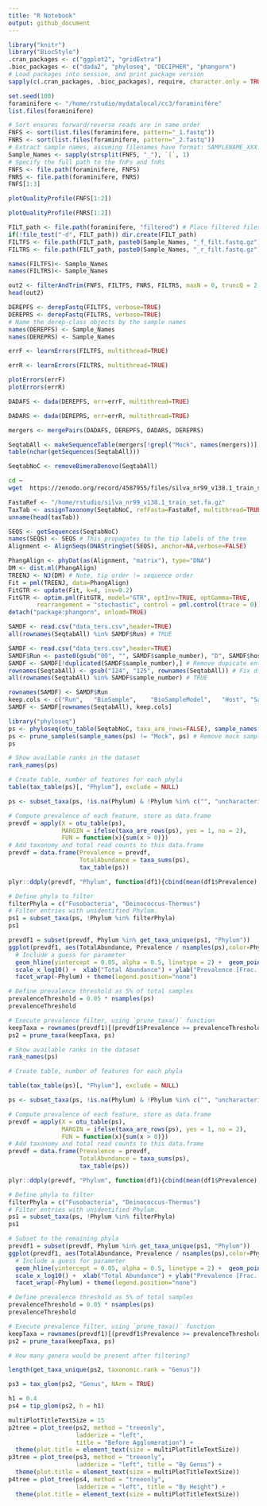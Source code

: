 ```yaml
---
title: "R Notebook"
output: github_document
---
```



```r
library("knitr")
library("BiocStyle")
.cran_packages <- c("ggplot2", "gridExtra")
.bioc_packages <- c("dada2", "phyloseq", "DECIPHER", "phangorn")
# Load packages into session, and print package version
sapply(c(.cran_packages, .bioc_packages), require, character.only = TRUE)
```



```r
set.seed(100)
foraminifere <- "/home/rstudio/mydatalocal/cc3/foraminifère"
list.files(foraminifere)
```

```r
# Sort ensures forward/reverse reads are in same order
FNFS <- sort(list.files(foraminifere, pattern="_1.fastq"))
FNRS <- sort(list.files(foraminifere, pattern="_2.fastq"))
# Extract sample names, assuming filenames have format: SAMPLENAME_XXX.fastq
Sample_Names <- sapply(strsplit(FNFS, "_"), `[`, 1)
# Specify the full path to the fnFs and fnRs
FNFS <- file.path(foraminifere, FNFS)
FNRS <- file.path(foraminifere, FNRS)
FNFS[1:3]
```
```r
plotQualityProfile(FNFS[1:2])
```
```r
plotQualityProfile(FNRS[1:2])
```
```r
FILT_path <- file.path(foraminifere, "filtered") # Place filtered files in filtered/ subdirectory
if(!file_test("-d", FILT_path)) dir.create(FILT_path)
FILTFS <- file.path(FILT_path, paste0(Sample_Names, "_f_filt.fastq.gz"))
FILTRS <- file.path(FILT_path, paste0(Sample_Names, "_r_filt.fastq.gz"))
```

```r
names(FILTFS)<- Sample_Names
names(FILTRS)<- Sample_Names
```

```r
out2 <- filterAndTrim(FNFS, FILTFS, FNRS, FILTRS, maxN = 0, truncQ = 2, rm.phix = TRUE, compress=FALSE, multithread = TRUE)
head(out2)
```
  
```r
DEREPFS <- derepFastq(FILTFS, verbose=TRUE)
DEREPRS <- derepFastq(FILTRS, verbose=TRUE)
# Name the derep-class objects by the sample names
names(DEREPFS) <- Sample_Names
names(DEREPRS) <- Sample_Names
```

```r
errF <- learnErrors(FILTFS, multithread=TRUE)
```

```r
errR <- learnErrors(FILTRS, multithread=TRUE)
```

```r
plotErrors(errF)
plotErrors(errR)
```

```r
DADAFS <- dada(DEREPFS, err=errF, multithread=TRUE)
```

```r
DADARS <- dada(DEREPRS, err=errR, multithread=TRUE)
```

```r
mergers <- mergePairs(DADAFS, DEREPFS, DADARS, DEREPRS)
```

```r
SeqtabAll <- makeSequenceTable(mergers[!grepl("Mock", names(mergers))])
table(nchar(getSequences(SeqtabAll)))
```

```r
SeqtabNoC <- removeBimeraDenovo(SeqtabAll)
```

```bash
cd ~
wget  https://zenodo.org/record/4587955/files/silva_nr99_v138.1_train_set.fa.gz
```

```r
FastaRef <- "/home/rstudio/silva_nr99_v138.1_train_set.fa.gz"
TaxTab <- assignTaxonomy(SeqtabNoC, refFasta=FastaRef, multithread=TRUE)
unname(head(taxTab))
```

```r
SEQS <- getSequences(SeqtabNoC)
names(SEQS) <- SEQS # This propagates to the tip labels of the tree
Alignment <- AlignSeqs(DNAStringSet(SEQS), anchor=NA,verbose=FALSE)
```

```r
PhangAlign <- phyDat(as(Alignment, "matrix"), type="DNA")
DM <- dist.ml(PhangAlign)
TREENJ <- NJ(DM) # Note, tip order != sequence order
Fit = pml(TREENJ, data=PhangAlign)
FitGTR <- update(Fit, k=4, inv=0.2)
FitGTR <- optim.pml(FitGTR, model="GTR", optInv=TRUE, optGamma=TRUE,
        rearrangement = "stochastic", control = pml.control(trace = 0))
detach("package:phangorn", unload=TRUE)
```

```r
SAMDF <- read.csv("data_ters.csv",header=TRUE)
all(rownames(SeqtabAll) %in% SAMDF$Run) # TRUE
```

```r
SAMDF <- read.csv("data_ters.csv",header=TRUE)
SAMDF$Run <- paste0(gsub("00", "", SAMDF$sample_number), "D", SAMDF$host)
SAMDF <- SAMDF[!duplicated(SAMDF$sample_number),] # Remove dupicate entries for reverse reads
rownames(SeqtabAll) <- gsub("124", "125", rownames(SeqtabAll)) # Fix discrepancy
all(rownames(SeqtabAll) %in% SAMDF$sample_number) # TRUE
```


```r
rownames(SAMDF) <- SAMDF$Run
keep.cols <- c("Run",	"BioSample",	"BioSampleModel",	"Host",	"Sample Name",	"sample_number")
SAMDF <- SAMDF[rownames(SeqtabAll), keep.cols]
```


```r
library("phyloseq")
ps <- phyloseq(otu_table(SeqtabNoC, taxa_are_rows=FALSE), sample_names(SAMDF), tax_table(TaxTab),phy_tree(FitGTR$tree)) 
ps <- prune_samples(sample_names(ps) != "Mock", ps) # Remove mock sample
ps
```



```r
# Show available ranks in the dataset
rank_names(ps)
```

```r
# Create table, number of features for each phyla
table(tax_table(ps)[, "Phylum"], exclude = NULL)
```

```r
ps <- subset_taxa(ps, !is.na(Phylum) & !Phylum %in% c("", "uncharacterized"))
```

```r
# Compute prevalence of each feature, store as data.frame
prevdf = apply(X = otu_table(ps),
               MARGIN = ifelse(taxa_are_rows(ps), yes = 1, no = 2),
               FUN = function(x){sum(x > 0)})
# Add taxonomy and total read counts to this data.frame
prevdf = data.frame(Prevalence = prevdf,
                    TotalAbundance = taxa_sums(ps),
                    tax_table(ps))
```

```r
plyr::ddply(prevdf, "Phylum", function(df1){cbind(mean(df1$Prevalence),sum(df1$Prevalence))})
```
```r
# Define phyla to filter
filterPhyla = c("Fusobacteria", "Deinococcus-Thermus")
# Filter entries with unidentified Phylum.
ps1 = subset_taxa(ps, !Phylum %in% filterPhyla)
ps1
```

```r
prevdf1 = subset(prevdf, Phylum %in% get_taxa_unique(ps1, "Phylum"))
ggplot(prevdf1, aes(TotalAbundance, Prevalence / nsamples(ps),color=Phylum)) +
  # Include a guess for parameter
  geom_hline(yintercept = 0.05, alpha = 0.5, linetype = 2) +  geom_point(size = 2, alpha = 0.7) +
  scale_x_log10() +  xlab("Total Abundance") + ylab("Prevalence [Frac. Samples]") +
  facet_wrap(~Phylum) + theme(legend.position="none")
```

```r
# Define prevalence threshold as 5% of total samples
prevalenceThreshold = 0.05 * nsamples(ps)
prevalenceThreshold
```

```r
# Execute prevalence filter, using `prune_taxa()` function
keepTaxa = rownames(prevdf1)[(prevdf1$Prevalence >= prevalenceThreshold)]
ps2 = prune_taxa(keepTaxa, ps)
```

```r
# Show available ranks in the dataset
rank_names(ps)
```
```r
# Create table, number of features for each phyla
```

```r
table(tax_table(ps)[, "Phylum"], exclude = NULL)
```


```r
ps <- subset_taxa(ps, !is.na(Phylum) & !Phylum %in% c("", "uncharacterized"))
```

```r
# Compute prevalence of each feature, store as data.frame
prevdf = apply(X = otu_table(ps),
               MARGIN = ifelse(taxa_are_rows(ps), yes = 1, no = 2),
               FUN = function(x){sum(x > 0)})
# Add taxonomy and total read counts to this data.frame
prevdf = data.frame(Prevalence = prevdf,
                    TotalAbundance = taxa_sums(ps),
                    tax_table(ps))
```

```r
plyr::ddply(prevdf, "Phylum", function(df1){cbind(mean(df1$Prevalence),sum(df1$Prevalence))})
```

```r
# Define phyla to filter
filterPhyla = c("Fusobacteria", "Deinococcus-Thermus")
# Filter entries with unidentified Phylum.
ps1 = subset_taxa(ps, !Phylum %in% filterPhyla)
ps1
```

```r
# Subset to the remaining phyla
prevdf1 = subset(prevdf, Phylum %in% get_taxa_unique(ps1, "Phylum"))
ggplot(prevdf1, aes(TotalAbundance, Prevalence / nsamples(ps),color=Phylum)) +
  # Include a guess for parameter
  geom_hline(yintercept = 0.05, alpha = 0.5, linetype = 2) +  geom_point(size = 2, alpha = 0.7) +
  scale_x_log10() +  xlab("Total Abundance") + ylab("Prevalence [Frac. Samples]") +
  facet_wrap(~Phylum) + theme(legend.position="none")
```

```r
# Define prevalence threshold as 5% of total samples
prevalenceThreshold = 0.05 * nsamples(ps)
prevalenceThreshold
```

```r
# Execute prevalence filter, using `prune_taxa()` function
keepTaxa = rownames(prevdf1)[(prevdf1$Prevalence >= prevalenceThreshold)]
ps2 = prune_taxa(keepTaxa, ps)
```

```r
# How many genera would be present after filtering?
```


```r
length(get_taxa_unique(ps2, taxonomic.rank = "Genus"))
```

```r
ps3 = tax_glom(ps2, "Genus", NArm = TRUE)
```

```r
h1 = 0.4
ps4 = tip_glom(ps2, h = h1)
```

```r
multiPlotTitleTextSize = 15
p2tree = plot_tree(ps2, method = "treeonly",
                   ladderize = "left",
                   title = "Before Agglomeration") +
  theme(plot.title = element_text(size = multiPlotTitleTextSize))
p3tree = plot_tree(ps3, method = "treeonly",
                   ladderize = "left", title = "By Genus") +
  theme(plot.title = element_text(size = multiPlotTitleTextSize))
p4tree = plot_tree(ps4, method = "treeonly",
                   ladderize = "left", title = "By Height") +
  theme(plot.title = element_text(size = multiPlotTitleTextSize))
```

